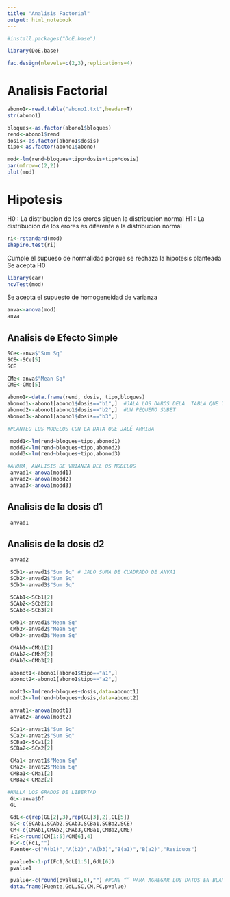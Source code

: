 ```yaml
---
title: "Analisis Factorial"
output: html_notebook
---
```




```r
#install.packages("DoE.base")

library(DoE.base)

```

```r
fac.design(nlevels=c(2,3),replications=4)

```
# Analisis Factorial 

```r
abono1<-read.table("abono1.txt",header=T)
str(abono1)

```

```r
bloques<-as.factor(abono1$bloques)
rend<-abono1$rend
dosis<-as.factor(abono1$dosis)
tipo<-as.factor(abono1$abono)

```


```r
mod<-lm(rend~bloques+tipo+dosis+tipo*dosis)
par(mfrow=c(2,2))
plot(mod)

```

# Hipotesis

H0 : La distribucion de los erores siguen la distribucion normal
H1 : La distribucion de los erores es diferente a la distribucion normal

```r
ri<-rstandard(mod)
shapiro.test(ri)

```
Cumple el supueso de normalidad porque se rechaza la hipotesis planteada
Se acepta H0

```r

library(car)
ncvTest(mod)

```
Se acepta el supuesto de homogeneidad de varianza

```r
anva<-anova(mod)
anva

```
## Analisis de Efecto Simple
```r
SCe<-anva$"Sum Sq"
SCE<-SCe[5]  
SCE

```

```r
CMe<-anva$"Mean Sq"
CME<-CMe[5]

```

```r
abono1<-data.frame(rend, dosis, tipo,bloques)
abonod1<-abono1[abono1$dosis=="b1",]  #JALA LOS DAROS DELA  TABLA QUE TIENE COMO DOSIS b1
abonod2<-abono1[abono1$dosis=="b2",]  #UN PEQUEÑO SUBET
abonod3<-abono1[abono1$dosis=="b3",]

#PLANTEO LOS MODELOS CON LA DATA QUE JALÉ ARRIBA

 modd1<-lm(rend~bloques+tipo,abonod1)
 modd2<-lm(rend~bloques+tipo,abonod2)
 modd3<-lm(rend~bloques+tipo,abonod3)

#AHORA, ANALISIS DE VRIANZA DEL OS MODELOS
 anvad1<-anova(modd1)
 anvad2<-anova(modd2)
 anvad3<-anova(modd3)

```
## Analisis de la dosis d1
```r
 anvad1
```

## Analisis de la dosis d2
```r
 anvad2

```
```r
 SCb1<-anvad1$"Sum Sq" # JALO SUMA DE CUADRADO DE ANVA1 
 SCb2<-anvad2$"Sum Sq"
 SCb3<-anvad3$"Sum Sq"

 SCAb1<-SCb1[2]
 SCAb2<-SCb2[2]
 SCAb3<-SCb3[2]
 
 CMb1<-anvad1$"Mean Sq"
 CMb2<-anvad2$"Mean Sq"
 CMb3<-anvad3$"Mean Sq"

 CMAb1<-CMb1[2]
 CMAb2<-CMb2[2]
 CMAb3<-CMb3[2]

 abonot1<-abono1[abono1$tipo=="a1",]
 abonot2<-abono1[abono1$tipo=="a2",]

 modt1<-lm(rend~bloques+dosis,data=abonot1)
 modt2<-lm(rend~bloques+dosis,data=abonot2)

 anvat1<-anova(modt1)
 anvat2<-anova(modt2)

 SCa1<-anvat1$"Sum Sq"
 SCa2<-anvat2$"Sum Sq"
 SCBa1<-SCa1[2]
 SCBa2<-SCa2[2] 

 CMa1<-anvat1$"Mean Sq"
 CMa2<-anvat2$"Mean Sq"
 CMBa1<-CMa1[2]
 CMBa2<-CMa2[2]

```


```r
#HALLA LOS GRADOS DE LIBERTAD
 GL<-anva$Df
 GL
```

```r
 GdL<-c(rep(GL[2],3),rep(GL[3],2),GL[5])
 SC<-c(SCAb1,SCAb2,SCAb3,SCBa1,SCBa2,SCE)
 CM<-c(CMAb1,CMAb2,CMAb3,CMBa1,CMBa2,CME)
 Fc1<-round(CM[1:5]/CM[6],4)
 FC<-c(Fc1,"")
 Fuente<-c("A(b1)","A(b2)","A(b3)","B(a1)","B(a2)","Residuos") 

 pvalue1<-1-pf(Fc1,GdL[1:5],GdL[6])
 pvalue1

```

```r
 pvalue<-c(round(pvalue1,6),"") #PONE “” PARA AGREGAR LOS DATOS EN BLANCO Y TENGA LA MISMA CANTIDAD DE ELEMENTOS
 data.frame(Fuente,GdL,SC,CM,FC,pvalue)
```


